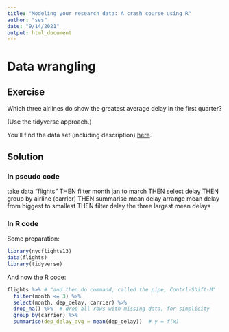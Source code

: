 ```yaml
---
title: "Modeling your research data: A crash course using R"
author: "ses"
date: "9/14/2021"
output: html_document
---
```



# Data wrangling

## Exercise


Which three airlines do show the greatest average delay in the first quarter?

(Use the tidyverse approach.)

You'll find the data set (including description) [here](https://vincentarelbundock.github.io/Rdatasets/doc/nycflights13/flights.html).

## Solution


### In pseudo code

take data "flights" THEN
filter month jan to march THEN
select delay THEN
group by airline (carrier) THEN
summarise mean delay
arrange mean delay from biggest to smallest THEN
filter delay the three largest mean delays



### In R code

Some preparation:


```r
library(nycflights13)
data(flights)
library(tidyverse)
```

And now the R code:

```r
flights %>% # "and then do command, called the pipe, Contrl-Shift-M"
  filter(month <= 3) %>% 
  select(month, dep_delay, carrier) %>% 
  drop_na() %>%  # drop all rows with missing data, for simplicity
  group_by(carrier) %>% 
  summarise(dep_delay_avg = mean(dep_delay))  # y = f(x)
  
```









